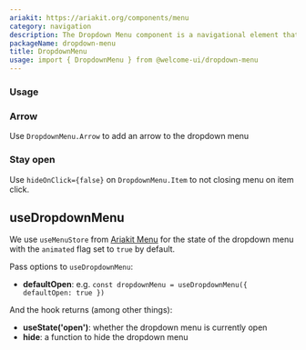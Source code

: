 ```yaml
---
ariakit: https://ariakit.org/components/menu
category: navigation
description: The Dropdown Menu component is a navigational element that reveals a list of options or actions when triggered by a user interaction, such as clicking a button. It provides a compact and efficient way to present multiple choices without cluttering the interface. Dropdown menus enhance usability by organizing related items in a hierarchical structure, making it easier for users to find and select options.
packageName: dropdown-menu
title: DropdownMenu
usage: import { DropdownMenu } from @welcome-ui/dropdown-menu
---
```


### Usage

<div data-playground="example.tsx" data-component="DropdownMenu"></div>

### Arrow

Use `DropdownMenu.Arrow` to add an arrow to the dropdown menu

<div data-playground="arrow.tsx" data-component="DropdownMenu"></div>

### Stay open

Use `hideOnClick={false}` on `DropdownMenu.Item` to not closing menu on item click.

<div data-playground="open.tsx" data-component="DropdownMenu"></div>

## useDropdownMenu

We use `useMenuStore` from [Ariakit Menu](https://ariakit.org/reference/use-menu-store) for the state of the dropdown menu with the `animated` flag set to `true` by default.

Pass options to `useDropdownMenu`:

- **defaultOpen**: e.g. `const dropdownMenu = useDropdownMenu({ defaultOpen: true })`

And the hook returns (among other things):

- **useState('open')**: whether the dropdown menu is currently open
- **hide**: a function to hide the dropdown menu
